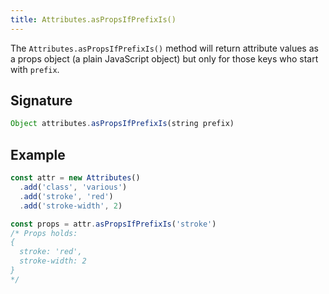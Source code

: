 ```yaml
---
title: Attributes.asPropsIfPrefixIs()
---
```


The `Attributes.asPropsIfPrefixIs()` method will return attribute values as a
props object (a plain JavaScript object) but only for those keys who start with
`prefix`.

## Signature

```js
Object attributes.asPropsIfPrefixIs(string prefix)
```

## Example

```js
const attr = new Attributes()
  .add('class', 'various')
  .add('stroke', 'red')
  .add('stroke-width', 2)

const props = attr.asPropsIfPrefixIs('stroke')
/* Props holds:
{
  stroke: 'red',
  stroke-width: 2
}
*/
```
